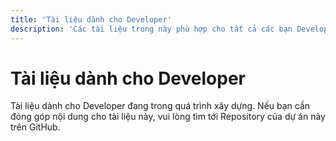 ```yaml
---
title: 'Tài liệu dành cho Developer'
description: 'Các tài liệu trong này phù hợp cho tất cả các bạn Developer'
---
```


# Tài liệu dành cho Developer

<Warning>
  Tài liệu dành cho Developer đang trong quá trình xây dựng. Nếu bạn cần đóng
  góp nội dung cho tài liệu này, vui lòng tìm tới Repository của dự án này trên
  GitHub.
</Warning>
